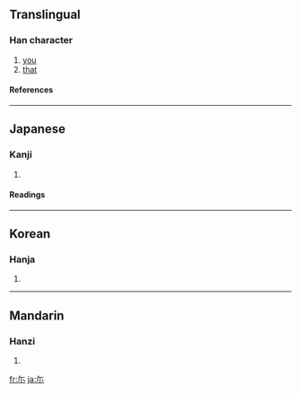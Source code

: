 {{see|爾}}

==Translingual==
===Han character===
{{Han char|rn=42|rad=小|as=02|sn=5|four=|canj=人火 (OF), X人火 (XOF)}}
# [[you]]
# [[that]]
====References====
{{Han ref|kx=0297.010|dkj=07478|hdz=10562.010|uh=5C13|ud=23571}}
----
==Japanese==
===Kanji===
{{ja-kanji|grade=|rs=小02}}
# {{defn|Japanese}} 
====Readings====
{{ja-readings|on=[[じ]] (ji), [[に]] (ni)|kun=[[なんじ]] (nanji), [[その]] (sono), [[しかり]] (shikari)}}
----
==Korean==
===Hanja===
{{ko-hanja|hangeul=이|rv=i|mr=i}}
# {{defn|Korean}}
----
==Mandarin==
===Hanzi===
{{cmn-hanzi|pin=[[ěr]] ([[er3]])|wg=erh<sup>3</sup>}}
# {{defn|Mandarin}}

[[fr:尓]]
[[ja:尓]]